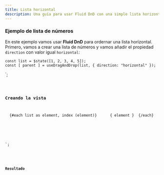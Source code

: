 ```yaml
---
title: Lista horizontal
description: Una guía para usar Fluid DnD con una simple lista horizontal.
---
```



### Ejemplo de lista de números

En este ejemplo vamos usar **Fluid DnD** para ordernar una lista horizontal.
Primero, vamos a crear una lista de números y vamos añadir el propiedad `direction` con valor igual `horizontal`:

    const list = $state([1, 2, 3, 4, 5]);
    const [ parent ] = useDragAndDrop(list, { direction: "horizontal" });
</script>`;

<Code code={listOfNumbers} lang="svelte" />

### Creando la vista


<div use:parent class="number-list">
  {#each list as element, index (element)}
    <div class="number" data-index = {index}>
      { element }
    </div>
  {/each}
</div>

<style>
/* ... */
.number-list {
  display: flex;
  flex-direction: row;
}
</style>
`;

<Code code={listOfNumberInsideDnD} lang="svelte" mark={highlightsDnD} />

### Resultado

<div class="p-8 bg-[var(--sl-color-gray-6)]">
  <SingleHorizontalList client:load />
</div>
